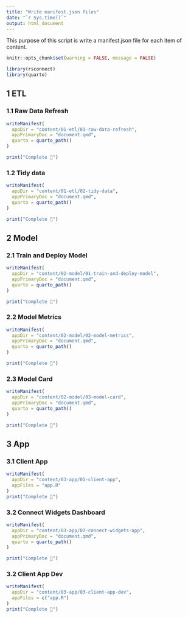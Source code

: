 ```yaml
---
title: "Write manifest.json files"
date: "`r Sys.time()`"
output: html_document
---
```


This purpose of this script is write a manifest.json file for each item of content.

```r
knitr::opts_chunk$set(warning = FALSE, message = FALSE) 

library(rsconnect)
library(quarto)
```

## 1 ETL

### 1.1 Raw Data Refresh

```r
writeManifest(
  appDir = "content/01-etl/01-raw-data-refresh", 
  appPrimaryDoc = "document.qmd",
  quarto = quarto_path()
)

print("Complete 🎉")
```

### 1.2 Tidy data

```r
writeManifest(
  appDir = "content/01-etl/02-tidy-data", 
  appPrimaryDoc = "document.qmd",
  quarto = quarto_path()
)

print("Complete 🎉")
```

## 2 Model

### 2.1 Train and Deploy Model

```r
writeManifest(
  appDir = "content/02-model/01-train-and-deploy-model", 
  appPrimaryDoc = "document.qmd",
  quarto = quarto_path()
)

print("Complete 🎉")
```

### 2.2 Model Metrics

```r
writeManifest(
  appDir = "content/02-model/02-model-metrics", 
  appPrimaryDoc = "document.qmd",
  quarto = quarto_path()
)

print("Complete 🎉")
```

### 2.3 Model Card

```r
writeManifest(
  appDir = "content/02-model/03-model-card", 
  appPrimaryDoc = "document.qmd",
  quarto = quarto_path()
)

print("Complete 🎉")
```

## 3 App

### 3.1 Client App

```r
writeManifest(
  appDir = "content/03-app/01-client-app", 
  appFiles = "app.R"
)
print("Complete 🎉")
```

### 3.2 Connect Widgets Dashboard

```r
writeManifest(
  appDir = "content/03-app/02-connect-widgets-app", 
  appPrimaryDoc = "document.qmd",
  quarto = quarto_path()
)

print("Complete 🎉")
```

### 3.2 Client App Dev

```r
writeManifest(
  appDir = "content/03-app/03-client-app-dev", 
  appFiles = c("app.R")
)
print("Complete 🎉")
```
